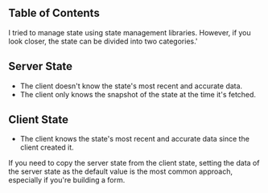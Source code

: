 ## Table of Contents

I tried to manage state using state management libraries. However, if you look closer, the state can be divided into two categories.'

## Server State

- The client doesn't know the state's most recent and accurate data.
- The client only knows the snapshot of the state at the time it's fetched.

## Client State

- The client knows the state's most recent and accurate data since the client created it.

If you need to copy the server state from the client state, setting the data of the server state as the default value is the most common approach, especially if you're building a form.
